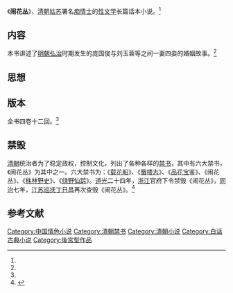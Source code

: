《'''闹花丛'''》，[[清朝|清朝]][[姑苏|姑苏]]署名[[痴情士|痴情士]]的[[性文学|性文学]]长篇话本小说。<ref name="multipletx21"/>

== 内容 ==
本书讲述了[[明朝|明朝]][[弘治|弘治]]时期发生的庞国俊与刘玉蓉等之间一妻四妾的婚姻故事。<ref name="multipletx21"/>

== 思想 ==
{{fact|全书旨要在于宣扬[[性欲|性欲]]的合理性和反对[[封建礼教|封建礼教]]，肯定男女之间的[[性关系|两性关系]]。}}

== 版本 ==
全书四卷十二回。<ref name="multipletx21"/>

== 禁毁 ==
[[清朝|清朝]]统治者为了稳定政权，控制文化，列出了各种各样的[[禁书|禁书]]，其中有六大禁书，《闹花丛》为其中之一。六大禁书为：《[[载花船|载花船]]》、《[[蜃楼志|蜃楼志]]》、《[[品花宝鉴|品花宝鉴]]》、《闹花丛》、《[[株林野史|株林野史]]》、《[[绿野仙踪|绿野仙踪]]》。[[道光|道光]]二十四年，[[浙江省|浙江]]官府下令禁毁《闹花丛》，[[同治|同治]]七年，[[江苏巡抚|江苏巡抚]][[丁日昌|丁日昌]]再次查毁《闹花丛》。<ref name="multipletx21 ">{{cite web|url=http://book.qq.com/a/20070208/000024.htm|title=清朝被查禁的六大两性小说 情色描写露骨|accessdate=2012-02-11|date=2007-02-08|work=腾讯网|deadurl=yes|archiveurl=https://web.archive.org/web/20070310175945/http://book.qq.com/a/20070208/000024.htm|archivedate=2007年3月10日}}</ref>

==参考文献==
<div class="references-small">
<references></references>
</div>

{{丁日昌禁书单}}
{{文学小作品}}
{{Authority control}}
{{DEFAULTSORT:Nao闹花丛}}
[[Category:中国情色小说|Category:中国情色小说]]
[[Category:清朝禁书|Category:清朝禁书]]
[[Category:清朝小说|Category:清朝小说]]
[[Category:白话古典小说|Category:白话古典小说]]
[[Category:後宮型作品|Category:後宮型作品]]